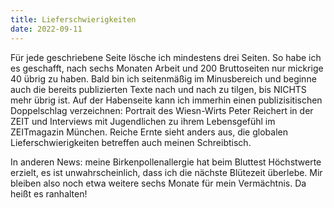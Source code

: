 ```yaml
---
title: Lieferschwierigkeiten
date: 2022-09-11
---
```

Für jede geschriebene Seite lösche ich mindestens drei Seiten. So habe ich es geschafft, nach sechs Monaten Arbeit und 200 Bruttoseiten nur mickrige 40 übrig zu haben. Bald bin ich seitenmäßig im Minusbereich und beginne auch die bereits publizierten Texte nach und nach zu tilgen, bis NICHTS mehr übrig ist. Auf der Habenseite kann ich immerhin einen publizisitischen Doppelschlag verzeichnen: Portrait des Wiesn-Wirts Peter Reichert in der ZEIT und Interviews mit Jugendlichen zu ihrem Lebensgefühl im ZEITmagazin München. Reiche Ernte sieht anders aus, die globalen Lieferschwierigkeiten betreffen auch meinen Schreibtisch.

In anderen News: meine Birkenpollenallergie hat beim Bluttest Höchstwerte erzielt, es ist unwahrscheinlich, dass ich die nächste Blütezeit überlebe. Mir bleiben also noch etwa weitere sechs Monate für mein Vermächtnis. Da heißt es ranhalten!